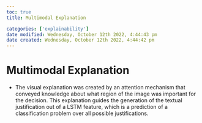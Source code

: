 ```yaml
---
toc: true
title: Multimodal Explanation

categories: ['explainability']
date modified: Wednesday, October 12th 2022, 4:44:43 pm
date created: Wednesday, October 12th 2022, 4:44:42 pm
---
```


# Multimodal Explanation


- The visual explanation was created by an attention mechanism that conveyed knowledge about what region of the image was important for the decision. This explanation guides the generation of the textual justification out of a LSTM feature, which is a prediction of a classification problem over all possible justifications.



